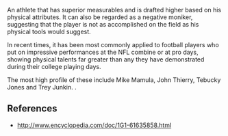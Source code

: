 An athlete that has superior measurables and is drafted higher based on his physical attributes. It can also be regarded as a negative moniker, suggesting that the player is not as accomplished on the field as his physical tools would suggest.

In recent times, it has been most commonly applied to football players who put on impressive performances at the NFL combine or at pro days, showing physical talents far greater than any they have demonstrated during their college playing days. 

The most high profile of these include Mike Mamula, John Thierry, Tebucky Jones and Trey Junkin. <ref>.

==References==

* http://www.encyclopedia.com/doc/1G1-61635858.html